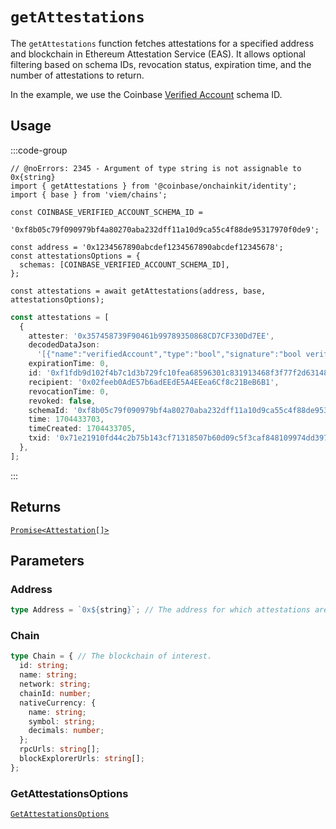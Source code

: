 # `getAttestations`

The `getAttestations` function fetches attestations for a specified address
and blockchain in Ethereum Attestation Service (EAS). It allows optional filtering
based on schema IDs, revocation status, expiration time, and the number of attestations to return.

In the example, we use the Coinbase [Verified Account](https://base.easscan.org/schema/view/0xf8b05c79f090979bf4a80270aba232dff11a10d9ca55c4f88de95317970f0de9) schema ID.

## Usage

:::code-group

```tsx twoslash [code]
// @noErrors: 2345 - Argument of type string is not assignable to 0x{string}
import { getAttestations } from '@coinbase/onchainkit/identity';
import { base } from 'viem/chains';

const COINBASE_VERIFIED_ACCOUNT_SCHEMA_ID =
  '0xf8b05c79f090979bf4a80270aba232dff11a10d9ca55c4f88de95317970f0de9';

const address = '0x1234567890abcdef1234567890abcdef12345678';
const attestationsOptions = {
  schemas: [COINBASE_VERIFIED_ACCOUNT_SCHEMA_ID],
};

const attestations = await getAttestations(address, base, attestationsOptions);
```

```ts [return value]
const attestations = [
  {
    attester: '0x357458739F90461b99789350868CD7CF330Dd7EE',
    decodedDataJson:
      '[{"name":"verifiedAccount","type":"bool","signature":"bool verifiedAccount","value":{"name":"verifiedAccount","type":"bool","value":true}}]',
    expirationTime: 0,
    id: '0xf1fdb9d102f4b7c1d3b729fc10fea68596301c831913468f3f77f2d631486e12',
    recipient: '0x02feeb0AdE57b6adEEdE5A4EEea6Cf8c21BeB6B1',
    revocationTime: 0,
    revoked: false,
    schemaId: '0xf8b05c79f090979bf4a80270aba232dff11a10d9ca55c4f88de95317970f0de9',
    time: 1704433703,
    timeCreated: 1704433705,
    txid: '0x71e21910fd44c2b75b143cf71318507b60d09c5f3caf848109974dd397de9f37',
  },
];
```

:::

## Returns

[`Promise<Attestation[]>`](/identity/types#attestation)

## Parameters

### Address

```ts
type Address = `0x${string}`; // The address for which attestations are being queried.
```

### Chain

```ts
type Chain = { // The blockchain of interest.
  id: string;
  name: string;
  network: string;
  chainId: number;
  nativeCurrency: {
    name: string;
    symbol: string;
    decimals: number;
  };
  rpcUrls: string[];
  blockExplorerUrls: string[];
};
```

### GetAttestationsOptions

[`GetAttestationsOptions`](/identity/types#geteasttestationsoptions)
